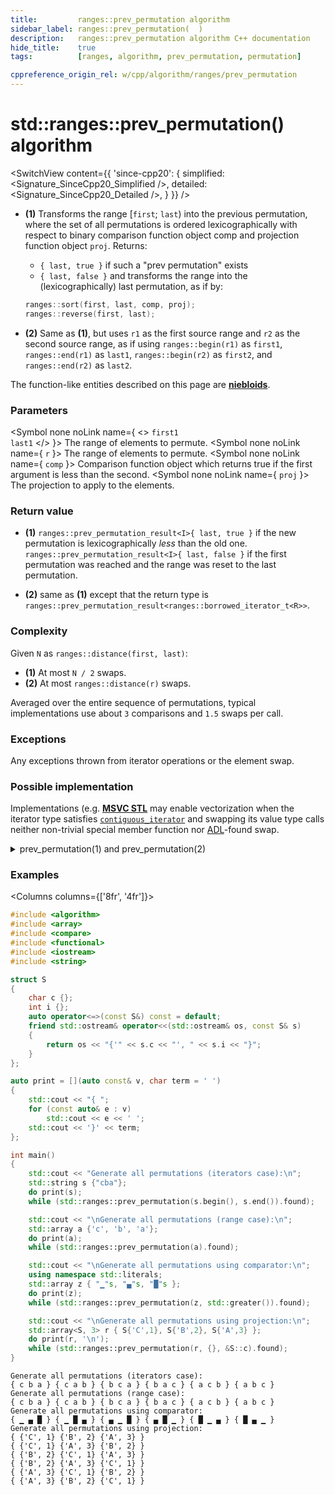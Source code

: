 ```yaml
---
title:         ranges::prev_permutation algorithm
sidebar_label: ranges::prev_permutation(  )
description:   ranges::prev_permutation algorithm C++ documentation
hide_title:    true
tags:          [ranges, algorithm, prev_permutation, permutation]

cppreference_origin_rel: w/cpp/algorithm/ranges/prev_permutation
---
```



<!----------------- Codes ---------------------->


# std::ranges::prev_permutation() algorithm

<SwitchView content={{
	'since-cpp20': {
		simplified:	<Signature_SinceCpp20_Simplified />,
		detailed:	<Signature_SinceCpp20_Detailed />,
	}
}} />

- **(1)** Transforms the range [`first`; `last`) into the previous permutation, where the set of all permutations is ordered lexicographically with respect to binary comparison function object comp and projection function object `proj`.
  Returns:
    - `{ last, true }` if such a "prev permutation" exists
    - `{ last, false }` and transforms the range into the (lexicographically) last permutation, as if by:
    ```cpp
    ranges::sort(first, last, comp, proj);
    ranges::reverse(first, last);
    ```

- **(2)** Same as **(1)**, but uses `r1` as the first source range and `r2` as the second source range, as if using `ranges::begin(r1)` as `first1`, `ranges::end(r1)` as `last1`, `ranges::begin(r2)` as `first2`, and `ranges::end(r2)` as `last2`.

The function-like entities described on this page are [**niebloids**](/docs/std/algo/niebloids).

### Parameters

<SymbolTable>

  <Symbol none noLink name={ <> <code>first1</code> <br/> <code>last1</code> </> }>
    The range of elements to permute.
  </Symbol>
  <Symbol none noLink name={ <code>r</code> }>
    The range of elements to permute.
  </Symbol>
  <Symbol none noLink name={ <code>comp</code> }>
    Comparison function object which returns <cod>true</cod> if the first argument is less than the second.
  </Symbol>
  <Symbol none noLink name={ <code>proj</code> }>
    The projection to apply to the elements.
  </Symbol>

</SymbolTable>

### Return value

- **(1)** `ranges::prev_permutation_result<I>{ last, true }` if the new permutation is lexicographically *less* than the old one. `ranges::prev_permutation_result<I>{ last, false }` if the first permutation was reached and the range was reset to the last permutation.

- **(2)** same as **(1)** except that the return type is `ranges::prev_permutation_result<ranges::borrowed_iterator_t<R>>`.

### Complexity

Given `N` as `ranges::distance(first, last)`:

- **(1)** At most `N / 2` swaps.
- **(2)** At most `ranges::distance(r)` swaps.

Averaged over the entire sequence of permutations, typical implementations use about `3` comparisons and `1.5` swaps per call.

### Exceptions

Any exceptions thrown from iterator operations or the element swap.

### Possible implementation

Implementations (e.g. [**MSVC STL**](https://github.com/microsoft/STL/blob/main/stl/src/vector_algorithms.cpp) may enable vectorization when the iterator type satisfies
[`contiguous_iterator`](#) and swapping its value type calls neither non-trivial special member function nor [ADL](#)-found swap.

<details>
<summary>prev_permutation(1) and prev_permutation(2)</summary>

```cpp
struct prev_permutation_fn
{
    template <std::bidirectional_iterator I, std::sentinel_for<I> S,
              class Comp = ranges::less, class Proj = std::identity>
    requires std::sortable<I, Comp, Proj>
    constexpr ranges::prev_permutation_result<I>
        operator()(I first, S last, Comp comp = {}, Proj proj = {}) const
    {
        // check that the sequence has at least two elements
        if (first == last)
            return {std::move(first), false};
        auto i {first};
        ++i;
        if (i == last)
            return {std::move(i), false};
        auto i_last {ranges::next(first, last)};
        i = i_last;
        --i;
        // main "permutating" loop
        for (;;)
        {
            auto i1 {i};
            --i;
            if (std::invoke(comp, std::invoke(proj, *i1), std::invoke(proj, *i)))
            {
                auto j {i_last};
                while (!std::invoke(comp, std::invoke(proj, *--j), std::invoke(proj, *i)))
                    ;
                ranges::iter_swap(i, j);
                ranges::reverse(i1, last);
                return {std::move(i_last), true};
            }
            // permutation "space" is exhausted
            if (i == first)
            {
                ranges::reverse(first, last);
                return {std::move(i_last), false};
            }
        }
    }

    template<ranges::bidirectional_range R, class Comp = ranges::less,
             class Proj = std::identity>
    requires std::sortable<ranges::iterator_t<R>, Comp, Proj>
    constexpr ranges::prev_permutation_result<ranges::borrowed_iterator_t<R>>
        operator()(R&& r, Comp comp = {}, Proj proj = {}) const
    {
        return (*this)(ranges::begin(r), ranges::end(r),
                       std::move(comp), std::move(proj));
    }
};

inline constexpr prev_permutation_fn prev_permutation {};
```

</details>

### Examples

<Columns columns={['8fr', '4fr']}>
<div>

```cpp title='Main.cpp' showLineNumbers
#include <algorithm>
#include <array>
#include <compare>
#include <functional>
#include <iostream>
#include <string>

struct S
{
    char c {};
    int i {};
    auto operator<=>(const S&) const = default;
    friend std::ostream& operator<<(std::ostream& os, const S& s)
    {
        return os << "{'" << s.c << "', " << s.i << "}";
    }
};

auto print = [](auto const& v, char term = ' ')
{
    std::cout << "{ ";
    for (const auto& e : v)
        std::cout << e << ' ';
    std::cout << '}' << term;
};

int main()
{
    std::cout << "Generate all permutations (iterators case):\n";
    std::string s {"cba"};
    do print(s);
    while (std::ranges::prev_permutation(s.begin(), s.end()).found);

    std::cout << "\nGenerate all permutations (range case):\n";
    std::array a {'c', 'b', 'a'};
    do print(a);
    while (std::ranges::prev_permutation(a).found);

    std::cout << "\nGenerate all permutations using comparator:\n";
    using namespace std::literals;
    std::array z { "▁"s, "▄"s, "█"s };
    do print(z);
    while (std::ranges::prev_permutation(z, std::greater()).found);

    std::cout << "\nGenerate all permutations using projection:\n";
    std::array<S, 3> r { S{'C',1}, S{'B',2}, S{'A',3} };
    do print(r, '\n');
    while (std::ranges::prev_permutation(r, {}, &S::c).found);
}
```

</div>
<div>

```plaintext title="Possible Output"
Generate all permutations (iterators case):
{ c b a } { c a b } { b c a } { b a c } { a c b } { a b c }
Generate all permutations (range case):
{ c b a } { c a b } { b c a } { b a c } { a c b } { a b c }
Generate all permutations using comparator:
{ ▁ ▄ █ } { ▁ █ ▄ } { ▄ ▁ █ } { ▄ █ ▁ } { █ ▁ ▄ } { █ ▄ ▁ }
Generate all permutations using projection:
{ {'C', 1} {'B', 2} {'A', 3} }
{ {'C', 1} {'A', 3} {'B', 2} }
{ {'B', 2} {'C', 1} {'A', 3} }
{ {'B', 2} {'A', 3} {'C', 1} }
{ {'A', 3} {'C', 1} {'B', 2} }
{ {'A', 3} {'B', 2} {'C', 1} }
```

</div>
</Columns>
